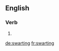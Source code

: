 
==English==

===Verb===
{{head|en}}

# {{present participle of|swart|lang=en}}

[[de:swarting]]
[[fr:swarting]]
